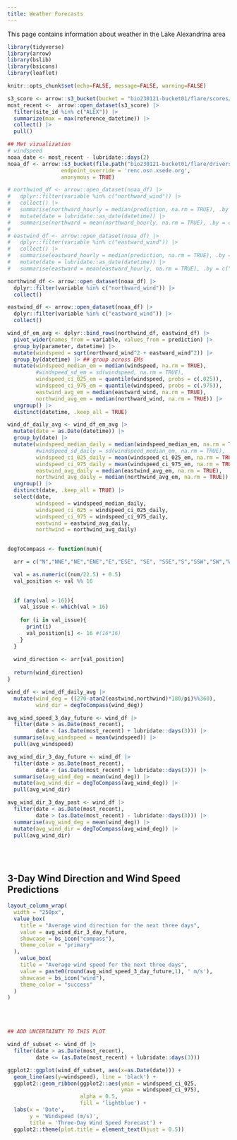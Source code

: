 ```yaml
---
title: Weather Forecasts
---
```


This page contains information about weather in the Lake Alexandrina area

```r
library(tidyverse)
library(arrow)
library(bslib)
library(bsicons)
library(leaflet)

knitr::opts_chunk$set(echo=FALSE, message=FALSE, warning=FALSE)

s3_score <- arrow::s3_bucket(bucket = "bio230121-bucket01/flare/scores/parquet", endpoint_override = "renc.osn.xsede.org", anonymous = TRUE)
most_recent <-  arrow::open_dataset(s3_score) |> 
  filter(site_id %in% c("ALEX")) |> 
  summarize(max = max(reference_datetime)) |> 
  collect() |> 
  pull()

## Met vizualization
# windspeed 
noaa_date <- most_recent - lubridate::days(2)
noaa_df <- arrow::s3_bucket(file.path("bio230121-bucket01/flare/drivers/met/gefs-v12/stage2",paste0("reference_datetime=",noaa_date),paste0("site_id=ALEX")),
                 endpoint_override = 'renc.osn.xsede.org',
                 anonymous = TRUE)

# northwind_df <- arrow::open_dataset(noaa_df) |> 
#   dplyr::filter(variable %in% c("northward_wind")) |> 
#   collect() |> 
#   summarise(northward_hourly = median(prediction, na.rm = TRUE), .by = c("datetime")) |>  #summarise(mean_north_wind = median(prediction, na.rm = TRUE), .by = c("datetime")) |> 
#   mutate(date = lubridate::as_date(datetime)) |> 
#   summarise(northward = mean(northward_hourly, na.rm = TRUE), .by = c("date")) # get the mean wind for each day
#   
# eastwind_df <- arrow::open_dataset(noaa_df) |> 
#   dplyr::filter(variable %in% c("eastward_wind")) |> 
#   collect() |> 
#   summarise(eastward_hourly = median(prediction, na.rm = TRUE), .by = c("datetime")) |>  #summarise(mean_north_wind = median(prediction, na.rm = TRUE), .by = c("datetime")) |> 
#   mutate(date = lubridate::as_date(datetime)) |> 
#   summarise(eastward = mean(eastward_hourly, na.rm = TRUE), .by = c("date")) # get the mean wind for each day

northwind_df <- arrow::open_dataset(noaa_df) |> 
  dplyr::filter(variable %in% c("northward_wind")) |> 
  collect()

eastwind_df <- arrow::open_dataset(noaa_df) |> 
  dplyr::filter(variable %in% c("eastward_wind")) |> 
  collect()

wind_df_em_avg <- dplyr::bind_rows(northwind_df, eastwind_df) |> 
  pivot_wider(names_from = variable, values_from = prediction) |> 
  group_by(parameter, datetime) |> 
  mutate(windspeed = sqrt(northward_wind^2 + eastward_wind^2)) |> 
  group_by(datetime) |> ## group across EMs
  mutate(windspeed_median_em = median(windspeed, na.rm = TRUE),
         #windspeed_sd_em = sd(windspeed, na.rm = TRUE),
         windspeed_ci_025_em = quantile(windspeed, probs = c(.025)),
         windspeed_ci_975_em = quantile(windspeed, probs = c(.975)),
         eastwind_avg_em = median(eastward_wind, na.rm = TRUE), 
         northwind_avg_em = median(northward_wind, na.rm = TRUE)) |> 
  ungroup() |> 
  distinct(datetime, .keep_all = TRUE)

wind_df_daily_avg <- wind_df_em_avg |> 
  mutate(date = as.Date(datetime)) |> 
  group_by(date) |> 
  mutate(windspeed_median_daily = median(windspeed_median_em, na.rm = TRUE),
         #windspeed_sd_daily = sd(windspeed_median_em, na.rm = TRUE),
         windspeed_ci_025_daily = mean(windspeed_ci_025_em, na.rm = TRUE),
         windspeed_ci_975_daily = mean(windspeed_ci_975_em, na.rm = TRUE),
         eastwind_avg_daily = median(eastwind_avg_em, na.rm = TRUE), 
         northwind_avg_daily = median(northwind_avg_em, na.rm = TRUE)) |> 
  ungroup() |> 
  distinct(date, .keep_all = TRUE) |> 
  select(date, 
         windspeed = windspeed_median_daily, 
         windspeed_ci_025 = windspeed_ci_025_daily, 
         windspeed_ci_975 = windspeed_ci_975_daily,
         eastwind = eastwind_avg_daily, 
         northwind = northwind_avg_daily)
  

degToCompass <- function(num){

  arr = c("N","NNE","NE","ENE","E","ESE", "SE", "SSE","S","SSW","SW","WSW","W","WNW","NW","NNW")

  val = as.numeric((num/22.5) + 0.5)
  val_position <- val %% 16

  
  if (any(val > 16)){
    val_issue <- which(val > 16)
    
    for (i in val_issue){
      print(i)
      val_position[i] <- 16 #(16*16)
    }
  }
  
  wind_direction <- arr[val_position] 
  
  return(wind_direction)
}

wind_df <- wind_df_daily_avg |> 
  mutate(wind_deg = ((270-atan2(eastwind,northwind)*180/pi)%%360), 
         wind_dir = degToCompass(wind_deg))

avg_wind_speed_3_day_future <- wind_df |> 
  filter(date > as.Date(most_recent), 
         date < (as.Date(most_recent) + lubridate::days(3))) |> 
  summarise(avg_windspeed = mean(windspeed)) |> 
  pull(avg_windspeed)

avg_wind_dir_3_day_future <- wind_df |> 
  filter(date > as.Date(most_recent), 
         date < (as.Date(most_recent) + lubridate::days(3))) |> 
  summarise(avg_wind_deg = mean(wind_deg)) |> 
  mutate(avg_wind_dir = degToCompass(avg_wind_deg)) |> 
  pull(avg_wind_dir)

avg_wind_dir_3_day_past <- wind_df |> 
  filter(date < as.Date(most_recent), 
         date > (as.Date(most_recent) - lubridate::days(3))) |> 
  summarise(avg_wind_deg = mean(wind_deg)) |> 
  mutate(avg_wind_dir = degToCompass(avg_wind_deg)) |> 
  pull(avg_wind_dir)

```
<br />
<br />

## 3-Day Wind Direction and Wind Speed Predictions 
```r

layout_column_wrap(
  width = "250px",
  value_box(
    title = "Average wind direction for the next three days", 
    value = avg_wind_dir_3_day_future,
    showcase = bs_icon("compass"),
    theme_color = "primary"
  ),
    value_box(
    title = "Average wind speed for the next three days", 
    value = paste0(round(avg_wind_speed_3_day_future,1), ' m/s'),
    showcase = bs_icon("wind"),
    theme_color = "success" 
  )
)

```
<br />
<br />

```r

## ADD UNCERTAINTY TO THIS PLOT 

wind_df_subset <- wind_df |> 
  filter(date > as.Date(most_recent), 
         date <= (as.Date(most_recent) + lubridate::days(3)))

ggplot2::ggplot(wind_df_subset, aes(x=as.Date(date))) +
  geom_line(aes(y=windspeed), line = 'black') +
  ggplot2::geom_ribbon(ggplot2::aes(ymin = windspeed_ci_025, 
                                    ymax = windspeed_ci_975),
                       alpha = 0.5,
                       fill = 'lightblue') +
  labs(x = 'Date',
       y = 'Windspeed (m/s)',
       title = 'Three-Day Wind Speed Forecast') +
  ggplot2::theme(plot.title = element_text(hjust = 0.5))
  
```

